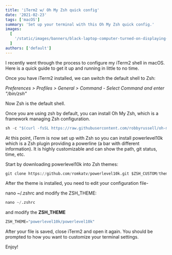 ```yaml
---
title: 'iTerm2 w/ Oh My Zsh quick config'
date: '2021-02-23'
tags: ['macOS']
summary: 'Set up your terminal with this Oh My Zsh quick config.'
images:
  [
    '/static/images/banners/black-laptop-computer-turned-on-displaying-blue-screen__mohammadrahmani__CygdSoUmmqg.jpg',
  ]
authors: ['default']
---
```


I recently went through the process to configure my iTerm2 shell in macOS. Here is a quick guide to get it up and running in little to no time.

Once you have iTerm2 installed, we can switch the default shell to Zsh:

*Preferences &gt; Profiles &gt; General &gt; Command - Select Command and enter "/bin/zsh"*

Now Zsh is the default shell.

Once you are using zsh by default, you can install Oh My Zsh, which is a framework managing Zsh configuration.

```python
sh -c "$(curl -fsSL https://raw.githubusercontent.com/robbyrussell/oh-my-zsh/master/tools/install.sh)"
```

At this point, iTerm is now set up with Zsh so you can install powerlevel10k which is a Zsh plugin providing a powerline (a bar with different information). It is highly customizable and can show the path, git status, time, etc.

Start by downloading powerlevel10k into Zsh themes:

```python
git clone https://github.com/romkatv/powerlevel10k.git $ZSH_CUSTOM/themes/powerlevel10k
```

After the theme is installed, you need to edit your configuration file-

nano ~/.zshrc and modify the ZSH\_THEME:

```python
nano ~/.zshrc
```

and modify the **ZSH\_THEME**

```python
ZSH_THEME="powerlevel10k/powerlevel10k"
```

After your file is saved, close iTerm2 and open it again. You should be prompted to how you want to customize your terminal settings.

Enjoy!
